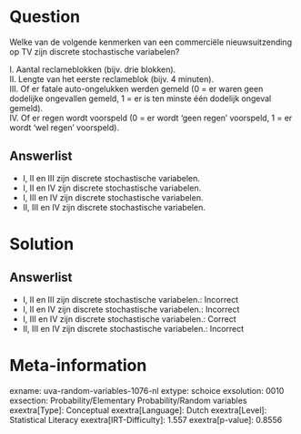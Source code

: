 Question
========

Welke van de volgende kenmerken van een commerciële nieuwsuitzending op
TV zijn discrete stochastische variabelen?\

I. Aantal reclameblokken (bijv. drie blokken).\
II. Lengte van het eerste reclameblok (bijv. 4 minuten).\
III. Of er fatale auto-ongelukken werden gemeld (0 = er waren geen
dodelijke ongevallen gemeld, 1 = er is ten minste één dodelijk ongeval
gemeld).\
IV. Of er regen wordt voorspeld (0 = er wordt 'geen regen' voorspeld, 1
= er wordt 'wel regen' voorspeld).

Answerlist
----------

* I, II en III zijn discrete stochastische variabelen.
* I, II en IV zijn discrete stochastische variabelen.
* I, III en IV zijn discrete stochastische variabelen.
* II, III en IV zijn discrete stochastische variabelen.

Solution
========

Answerlist
----------

* I, II en III zijn discrete stochastische variabelen.: Incorrect
* I, II en IV zijn discrete stochastische variabelen.: Incorrect
* I, III en IV zijn discrete stochastische variabelen.: Correct
* II, III en IV zijn discrete stochastische variabelen.: Incorrect

Meta-information
================
exname: uva-random-variables-1076-nl
extype: schoice
exsolution: 0010
exsection: Probability/Elementary Probability/Random variables
exextra[Type]: Conceptual
exextra[Language]: Dutch
exextra[Level]: Statistical Literacy
exextra[IRT-Difficulty]: 1.557
exextra[p-value]: 0.8556
